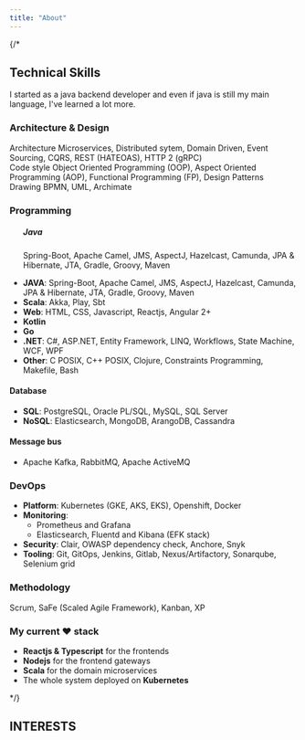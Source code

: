```yaml
---
title: "About"
---
```


<div>
{/* <section id="skills" className="resume">

<h2 className="text-primary text-uppercase">Technical Skills</h2>

I started as a java backend developer and even if java is still my main language, I've learned a lot more.

<h3>Architecture & Design</h3>

<CardDeck>
    <Card className="border-0">
        <div className="text-center text-3x text-secondary">
            <FontAwesomeIcon icon={["fab", "connectdevelop"]} />
        </div>
        <Card.Body>
            <Card.Title className="text-center" as="h5">Architecture</Card.Title>
            <Card.Text className="text-center">Microservices, Distributed sytem, Domain Driven, Event Sourcing, CQRS, REST (HATEOAS), HTTP 2 (gRPC)</Card.Text>
        </Card.Body>
    </Card>
    <Card className="border-0">
        <div className="text-center text-3x text-secondary">
            <FontAwesomeIcon icon="code" />
            <FaCode />
        </div>
        <Card.Body>
            <Card.Title className="text-center" as="h5">Code style</Card.Title>
            <Card.Text className="text-center">Object Oriented Programming (OOP), Aspect Oriented Programming (AOP), Functional Programming (FP), Design Patterns</Card.Text>
        </Card.Body>
    </Card>
    <Card className="border-0">
        <div className="text-center text-3x text-secondary">
            <FontAwesomeIcon icon="pen" />
        </div>
        <Card.Body>
            <Card.Title className="text-center" as="h5">Drawing</Card.Title>
            <Card.Text className="text-center">BPMN, UML, Archimate</Card.Text>
        </Card.Body>
    </Card>
</CardDeck>

<h3>Programming</h3>

<ul className="list-unstyled">
    <div className="d-flex align-items-center" as="li">
        <div className="flex-shrink-0 d-flex flex-column align-items-center mr-3">
            <FontAwesomeIcon className="text-2x" icon={["fab", "java"]}/>
            <h5 className="pt-0 mb-0">Java</h5>
        </div>
        <div>
            <p>
                Spring-Boot, Apache Camel, JMS, AspectJ, Hazelcast, Camunda, JPA & Hibernate, JTA, Gradle, Groovy, Maven    
            </p>
        </div>
    </div> 
</ul>

- **JAVA**: Spring-Boot, Apache Camel, JMS, AspectJ, Hazelcast, Camunda, JPA & Hibernate, JTA, Gradle, Groovy, Maven
- **Scala**: Akka, Play, Sbt
- **Web**: HTML, CSS, Javascript, Reactjs, Angular 2+
- **Kotlin**
- **Go**
- **.NET**: C#, ASP.NET, Entity Framework, LINQ, Workflows, State Machine, WCF, WPF
- **Other**: C POSIX, C++ POSIX, Clojure, Constraints Programming, Makefile, Bash

#### Database

- **SQL**: PostgreSQL, Oracle PL/SQL, MySQL, SQL Server
- **NoSQL**: Elasticsearch, MongoDB, ArangoDB, Cassandra

#### Message bus

- Apache Kafka, RabbitMQ, Apache ActiveMQ

### DevOps

- **Platform**: Kubernetes (GKE, AKS, EKS), Openshift, Docker
- **Monitoring**: 
  - Prometheus and Grafana
  - Elasticsearch, Fluentd and Kibana (EFK stack)
- **Security**: Clair, OWASP dependency check, Anchore, Snyk
- **Tooling**: Git, GitOps, Jenkins, Gitlab, Nexus/Artifactory, Sonarqube, Selenium grid

### Methodology

Scrum, SaFe (Scaled Agile Framework), Kanban, XP

### My current :heart: stack

- **Reactjs & Typescript** for the frontends
- **Nodejs** for the frontend gateways
- **Scala** for the domain microservices
- The whole system deployed on **Kubernetes**

</section> */}
</div>

<section id="interests" className="resume">

## <span className="text-primary">INTERESTS</span>

</section>
